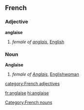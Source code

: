 ==French==
===Adjective===
'''anglaise'''
# ''female of [[anglais]]'', [[English]]

===Noun===
'''Anglaise'''
# ''female of [[Anglais]]'', [[Englishwoman]]
[[category:French adjectives]] [[Category:French nouns]]

[[fr:anglaise]]
[[hi:anglaise]]